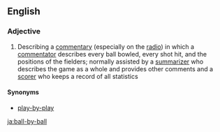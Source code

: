 ==English==

===Adjective===
{{en-adj|-}}

# {{context|cricket|lang=en}} Describing a [[commentary]] (especially on the [[radio]]) in which a [[commentator]] describes every ball bowled, every shot hit, and the positions of the fielders; normally assisted by a [[summarizer]] who describes the game as a whole and provides other comments and a [[scorer]] who keeps a record of all statistics

====Synonyms====
* [[play-by-play]] {{qualifier|US}}

[[ja:ball-by-ball]]